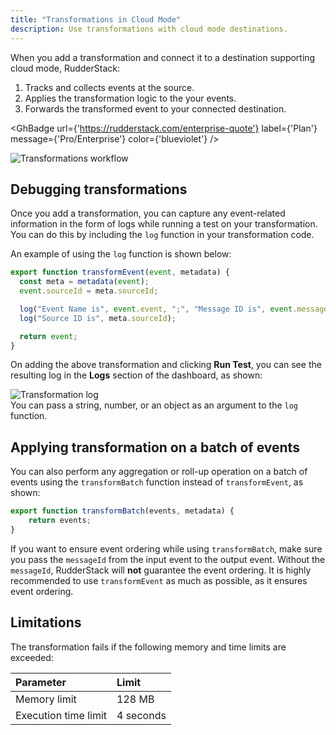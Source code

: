 ```yaml
---
title: "Transformations in Cloud Mode"
description: Use transformations with cloud mode destinations.
---
```


When you <Link to="#adding-a-transformation">add a transformation</Link> and connect it to a destination supporting <Link to="/destinations/rudderstack-connection-modes/#cloud-mode">cloud mode</Link>, RudderStack:

1. Tracks and collects events at the source.
2. Applies the transformation logic to the your events.
3. Forwards the transformed event to your connected destination.


<GhBadge
  url={'https://rudderstack.com/enterprise-quote'}
  label={'Plan'}
  message={'Pro/Enterprise'}
  color={'blueviolet'}
/>

<img src="../../assets/features/transformations-workflow.png" alt="Transformations workflow" />

## Debugging transformations

Once you <Link to="#adding-a-transformation">add a transformation</Link>, you can capture any event-related information in the form of logs while running a test on your transformation. You can do this by including the `log` function in your transformation code. 

An example of using the `log` function is shown below:

```javascript
export function transformEvent(event, metadata) {
  const meta = metadata(event);
  event.sourceId = meta.sourceId;

  log("Event Name is", event.event, ";", "Message ID is", event.messageId);
  log("Source ID is", meta.sourceId);

  return event;
}
```

On adding the above transformation and clicking **Run Test**, you can see the resulting log in the **Logs** section of the dashboard, as shown:

<img src="../../assets/features/transformation-log.png" alt="Transformation log" />

<div class="infoBlock">
You can pass a string, number, or an object as an argument to the <code class="inline-code">log</code> function.
</div>

## Applying transformation on a batch of events

You can also perform any aggregation or roll-up operation on a batch of events using the `transformBatch` function instead of `transformEvent`, as shown:

```javascript
export function transformBatch(events, metadata) {
    return events;
}
```

<div class="dangerBlock">
If you want to ensure event ordering while using <code class="inline-code">transformBatch</code>, make sure you pass the <code class="inline-code">messageId</code> from the input event to the output event. Without the <code class="inline-code">messageId</code>, RudderStack will <strong>not</strong> guarantee the event ordering. It is highly recommended to use <code class="inline-code">transformEvent</code> as much as possible, as it ensures event ordering.
</div>

## Limitations

The transformation fails if the following memory and time limits are exceeded:

| Parameter    | Limit     |
| :----------- | :-------- |
| Memory limit | 128 MB      |
| Execution time limit   | 4 seconds |
